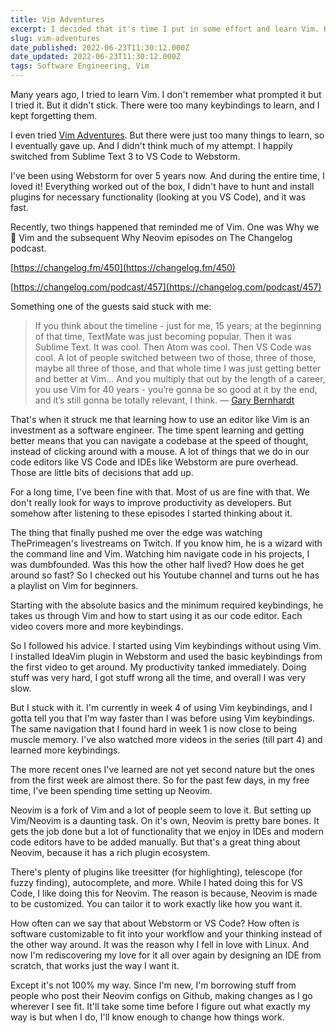 ```yaml
---
title: Vim Adventures
excerpt: I decided that it's time I put in some effort and learn Vim. Here's how it went.
slug: vim-adventures
date_published: 2022-06-23T11:30:12.000Z
date_updated: 2022-06-23T11:30:12.000Z
tags: Software Engineering, Vim
---
```


Many years ago, I tried to learn Vim. I don't remember what prompted it but I tried it. But it didn't stick. There were too many keybindings to learn, and I kept forgetting them.

I even tried [Vim Adventures](https://vim-adventures.com/). But there were just too many things to learn, so I eventually gave up. And I didn't think much of my attempt. I happily switched from Sublime Text 3 to VS Code to Webstorm.

I've been using Webstorm for over 5 years now. And during the entire time, I loved it! Everything worked out of the box, I didn't have to hunt and install plugins for necessary functionality (looking at you VS Code), and it was fast.

Recently, two things happened that reminded me of Vim. One was Why we 💚 Vim and the subsequent Why Neovim episodes on The Changelog podcast.

[https://changelog.fm/450](https://changelog.fm/450)

[https://changelog.com/podcast/457](https://changelog.com/podcast/457)

Something one of the guests said stuck with me:

> If you think about the timeline - just for me, 15 years; at the beginning of that time, TextMate was just becoming popular. Then it was Sublime Text. It was cool. Then Atom was cool. Then VS Code was cool. A lot of people switched between two of those, three of those, maybe all three of those, and that whole time I was just getting better and better at Vim… And you multiply that out by the length of a career, you use Vim for 40 years - you’re gonna be so good at it by the end, and it’s still gonna be totally relevant, I think. — [Gary Bernhardt](https://twitter.com/garybernhardt)

That's when it struck me that learning how to use an editor like Vim is an investment as a software engineer. The time spent learning and getting better means that you can navigate a codebase at the speed of thought, instead of clicking around with a mouse. A lot of things that we do in our code editors like VS Code and IDEs like Webstorm are pure overhead. Those are little bits of decisions that add up.

For a long time, I've been fine with that. Most of us are fine with that. We don't really look for ways to improve productivity as developers. But somehow after listening to these episodes I started thinking about it.

The thing that finally pushed me over the edge was watching ThePrimeagen's livestreams on Twitch. If you know him, he is a wizard with the command line and Vim. Watching him navigate code in his projects, I was dumbfounded. Was this how the other half lived? How does he get around so fast? So I checked out his Youtube channel and turns out he has a playlist on Vim for beginners.

Starting with the absolute basics and the minimum required keybindings, he takes us through Vim and how to start using it as our code editor. Each video covers more and more keybindings.

So I followed his advice. I started using Vim keybindings without using Vim. I installed IdeaVim plugin in Webstorm and used the basic keybindings from the first video to get around. My productivity tanked immediately. Doing stuff was very hard, I got stuff wrong all the time, and overall I was very slow.

But I stuck with it. I'm currently in week 4 of using Vim keybindings, and I gotta tell you that I'm way faster than I was before using Vim keybindings. The same navigation that I found hard in week 1 is now close to being muscle memory. I've also watched more videos in the series (till part 4) and learned more keybindings.

The more recent ones I've learned are not yet second nature but the ones from the first week are almost there. So for the past few days, in my free time, I've been spending time setting up Neovim.

Neovim is a fork of Vim and a lot of people seem to love it. But setting up Vim/Neovim is a daunting task. On it's own, Neovim is pretty bare bones. It gets the job done but a lot of functionality that we enjoy in IDEs and modern code editors have to be added manually. But that's a great thing about Neovim, because it has a rich plugin ecosystem.

There's plenty of plugins like treesitter (for highlighting), telescope (for fuzzy finding), autocomplete, and more. While I hated doing this for VS Code, I like doing this for Neovim. The reason is because, Neovim is made to be customized. You can tailor it to work exactly like how you want it.

How often can we say that about Webstorm or VS Code? How often is software customizable to fit into your workflow and your thinking instead of the other way around. It was the reason why I fell in love with Linux. And now I'm rediscovering my love for it all over again by designing an IDE from scratch, that works just the way I want it.

Except it's not 100% my way. Since I'm new, I'm borrowing stuff from people who post their Neovim configs on Github, making changes as I go wherever I see fit. It'll take some time before I figure out what exactly my way is but when I do, I'll know enough to change how things work.
